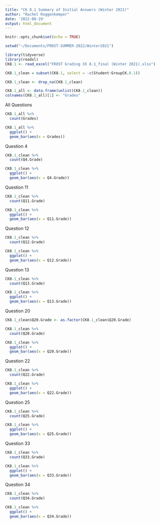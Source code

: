 ```yaml
---
title: "CK 8.1 Summary of Initial Answers (Winter 2021)"
author: "Rachel Roggenkemper"
date: '2022-08-19'
output: html_document
---
```


```r
knitr::opts_chunk$set(echo = TRUE)
```

```r
setwd("~/Documents/FROST-SUMMER-2022/Winter2021")

library(tidyverse)
library(readxl)  
CK8.1 <- read_excel("FROST Grading CK 8.1_final (Winter 2021).xlsx")
```

```r
CK8.1_clean = subset(CK8.1, select = -c(Student:GroupCK.8.1))

CK8.1_clean <- drop_na(CK8.1_clean)
```

```r
CK8.1_all <- data.frame(unlist(CK8.1_clean))
colnames(CK8.1_all)[1] <- "Grades"
```


All Questions 
```r
CK8.1_all %>%
  count(Grades)
```

```r
CK8.1_all %>%
  ggplot() +
  geom_bar(aes(x = Grades))
```


Question 4
```r
CK8.1_clean %>%
  count(Q4.Grade)
```

```r
CK8.1_clean %>%
  ggplot() +
  geom_bar(aes(x = Q4.Grade))
```


Question 11
```r
CK8.1_clean %>%
  count(Q11.Grade)
```

```r
CK8.1_clean %>%
  ggplot() +
  geom_bar(aes(x = Q11.Grade))
```


Question 12
```r
CK8.1_clean %>%
  count(Q12.Grade)
```

```r
CK8.1_clean %>%
  ggplot() +
  geom_bar(aes(x = Q12.Grade))
```


Question 13
```r
CK8.1_clean %>%
  count(Q13.Grade)
```

```r
CK8.1_clean %>%
  ggplot() +
  geom_bar(aes(x = Q13.Grade))
```


Question 20
```r
CK8.1_clean$Q20.Grade <- as.factor(CK8.1_clean$Q20.Grade)

CK8.1_clean %>%
  count(Q20.Grade)
```

```r
CK8.1_clean %>%
  ggplot() +
  geom_bar(aes(x = Q20.Grade))
```


Question 22
```r
CK8.1_clean %>%
  count(Q22.Grade)
```

```r
CK8.1_clean %>%
  ggplot() +
  geom_bar(aes(x = Q22.Grade))
```


Question 25
```r
CK8.1_clean %>%
  count(Q25.Grade)
```

```r
CK8.1_clean %>%
  ggplot() +
  geom_bar(aes(x = Q25.Grade))
```


Question 33
```r
CK8.1_clean %>%
  count(Q33.Grade)
```

```r
CK8.1_clean %>%
  ggplot() +
  geom_bar(aes(x = Q33.Grade))
```


Question 34
```r
CK8.1_clean %>%
  count(Q34.Grade)
```

```r
CK8.1_clean %>%
  ggplot() +
  geom_bar(aes(x = Q34.Grade))
```




